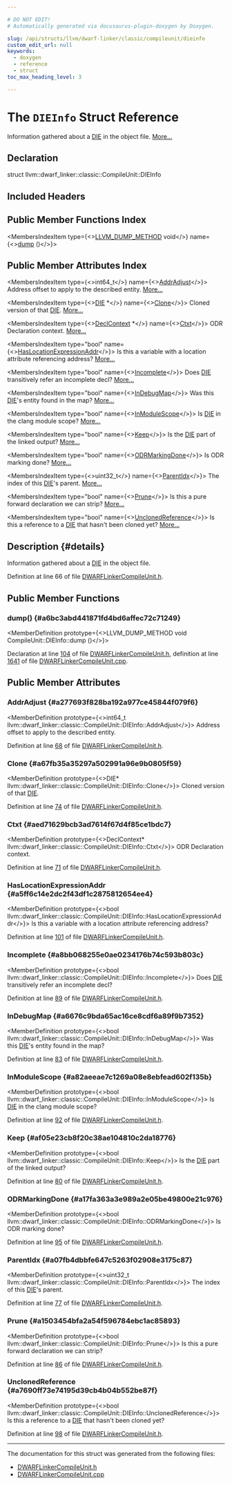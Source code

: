```yaml
---

# DO NOT EDIT!
# Automatically generated via docusaurus-plugin-doxygen by Doxygen.

slug: /api/structs/llvm/dwarf-linker/classic/compileunit/dieinfo
custom_edit_url: null
keywords:
  - doxygen
  - reference
  - struct
toc_max_heading_level: 3

---
```





# The `DIEInfo` Struct Reference

<DoxygenPage pluginConfig={pluginConfig}>

Information gathered about a <a href="/docs/api/classes/llvm/die">DIE</a> in the object file. <a href="#details">More...</a>

## Declaration

<CodeBlock>struct llvm::dwarf_linker::classic::CompileUnit::DIEInfo</CodeBlock>

## Included Headers

<IncludesList>
<IncludesListItem
  filePath="llvm/DWARFLinker/Classic/DWARFLinkerCompileUnit.h"
  permalink="/docs/api/files/include/include/llvm/include/llvm/dwarflinker/include/llvm/dwarflinker/classic/dwarflinkercompileunit-h"
  isLocal="true" />
</IncludesList>

## Public Member Functions Index

<MembersIndex>

<MembersIndexItem
  type={<><a href="/docs/api/files/include/include/llvm/include/llvm/support/compiler-h/#aa863693eef567397d9c292da5bf22d34">LLVM&#95;DUMP&#95;METHOD</a> void</>}
  name={<><a href="#a6bc3abd441871fd4bd6affec72c71249">dump</a> ()</>}>
</MembersIndexItem>

</MembersIndex>

## Public Member Attributes Index

<MembersIndex>

<MembersIndexItem
  type={<>int64&#95;t</>}
  name={<><a href="#a277693f828ba192a977ce45844f079f6">AddrAdjust</a></>}>
Address offset to apply to the described entity. <a href="#a277693f828ba192a977ce45844f079f6">More...</a>
</MembersIndexItem>

<MembersIndexItem
  type={<><a href="/docs/api/classes/llvm/die">DIE</a> &#42;</>}
  name={<><a href="#a67fb35a35297a502991a96e9b0805f59">Clone</a></>}>
Cloned version of that <a href="/docs/api/classes/llvm/die">DIE</a>. <a href="#a67fb35a35297a502991a96e9b0805f59">More...</a>
</MembersIndexItem>

<MembersIndexItem
  type={<><a href="/docs/api/classes/llvm/dwarf-linker/classic/declcontext">DeclContext</a> &#42;</>}
  name={<><a href="#aed71629bcb3ad7614f67d4f85ce1bdc7">Ctxt</a></>}>
ODR Declaration context. <a href="#aed71629bcb3ad7614f67d4f85ce1bdc7">More...</a>
</MembersIndexItem>

<MembersIndexItem
  type="bool"
  name={<><a href="#a5ff6c14e2dc2f43df1c2875812654ee4">HasLocationExpressionAddr</a></>}>
Is this a variable with a location attribute referencing address? <a href="#a5ff6c14e2dc2f43df1c2875812654ee4">More...</a>
</MembersIndexItem>

<MembersIndexItem
  type="bool"
  name={<><a href="#a8bb068255e0ae0234176b74c593b803c">Incomplete</a></>}>
Does <a href="/docs/api/classes/llvm/die">DIE</a> transitively refer an incomplete decl? <a href="#a8bb068255e0ae0234176b74c593b803c">More...</a>
</MembersIndexItem>

<MembersIndexItem
  type="bool"
  name={<><a href="#a6676c9bda65ac16ce8cdf6a89f9b7352">InDebugMap</a></>}>
Was this <a href="/docs/api/classes/llvm/die">DIE</a>&#39;s entity found in the map? <a href="#a6676c9bda65ac16ce8cdf6a89f9b7352">More...</a>
</MembersIndexItem>

<MembersIndexItem
  type="bool"
  name={<><a href="#a82aeeae7c1269a08e8ebfead602f135b">InModuleScope</a></>}>
Is <a href="/docs/api/classes/llvm/die">DIE</a> in the clang module scope? <a href="#a82aeeae7c1269a08e8ebfead602f135b">More...</a>
</MembersIndexItem>

<MembersIndexItem
  type="bool"
  name={<><a href="#af05e23cb8f20c38ae104810c2da18776">Keep</a></>}>
Is the <a href="/docs/api/classes/llvm/die">DIE</a> part of the linked output? <a href="#af05e23cb8f20c38ae104810c2da18776">More...</a>
</MembersIndexItem>

<MembersIndexItem
  type="bool"
  name={<><a href="#a17fa363a3e989a2e05be49800e21c976">ODRMarkingDone</a></>}>
Is ODR marking done? <a href="#a17fa363a3e989a2e05be49800e21c976">More...</a>
</MembersIndexItem>

<MembersIndexItem
  type={<>uint32&#95;t</>}
  name={<><a href="#a07fb4dbbfe647c5263f02908e3175c87">ParentIdx</a></>}>
The index of this <a href="/docs/api/classes/llvm/die">DIE</a>&#39;s parent. <a href="#a07fb4dbbfe647c5263f02908e3175c87">More...</a>
</MembersIndexItem>

<MembersIndexItem
  type="bool"
  name={<><a href="#a1503454bfa2a54f596784ebc1ac85893">Prune</a></>}>
Is this a pure forward declaration we can strip? <a href="#a1503454bfa2a54f596784ebc1ac85893">More...</a>
</MembersIndexItem>

<MembersIndexItem
  type="bool"
  name={<><a href="#a7690ff73e74195d39cb4b04b552be87f">UnclonedReference</a></>}>
Is this a reference to a <a href="/docs/api/classes/llvm/die">DIE</a> that hasn&#39;t been cloned yet? <a href="#a7690ff73e74195d39cb4b04b552be87f">More...</a>
</MembersIndexItem>

</MembersIndex>

## Description {#details}

Information gathered about a <a href="/docs/api/classes/llvm/die">DIE</a> in the object file.

Definition at line 66 of file <a href="/docs/api/files/include/include/llvm/include/llvm/dwarflinker/include/llvm/dwarflinker/classic/dwarflinkercompileunit-h">DWARFLinkerCompileUnit.h</a>.

<SectionDefinition>

## Public Member Functions

### dump() {#a6bc3abd441871fd4bd6affec72c71249}

<MemberDefinition
  prototype={<>LLVM&#95;DUMP&#95;METHOD void CompileUnit::DIEInfo::dump ()</>}>

Declaration at line <a href="/docs/api/files/include/include/llvm/include/llvm/dwarflinker/include/llvm/dwarflinker/classic/dwarflinkercompileunit-h/#l00104">104</a> of file <a href="/docs/api/files/include/include/llvm/include/llvm/dwarflinker/include/llvm/dwarflinker/classic/dwarflinkercompileunit-h">DWARFLinkerCompileUnit.h</a>, definition at line <a href="/docs/api/files/lib/lib/dwarflinker/lib/dwarflinker/parallel/dwarflinkercompileunit-cpp/#l01641">1641</a> of file <a href="/docs/api/files/lib/lib/dwarflinker/lib/dwarflinker/parallel/dwarflinkercompileunit-cpp">DWARFLinkerCompileUnit.cpp</a>.
</MemberDefinition>

</SectionDefinition>

<SectionDefinition>

## Public Member Attributes

### AddrAdjust {#a277693f828ba192a977ce45844f079f6}

<MemberDefinition
  prototype={<>int64&#95;t llvm::dwarf&#95;linker::classic::CompileUnit::DIEInfo::AddrAdjust</>}>
Address offset to apply to the described entity.

Definition at line <a href="/docs/api/files/include/include/llvm/include/llvm/dwarflinker/include/llvm/dwarflinker/classic/dwarflinkercompileunit-h/#l00068">68</a> of file <a href="/docs/api/files/include/include/llvm/include/llvm/dwarflinker/include/llvm/dwarflinker/classic/dwarflinkercompileunit-h">DWARFLinkerCompileUnit.h</a>.
</MemberDefinition>

### Clone {#a67fb35a35297a502991a96e9b0805f59}

<MemberDefinition
  prototype={<>DIE&#42; llvm::dwarf&#95;linker::classic::CompileUnit::DIEInfo::Clone</>}>
Cloned version of that <a href="/docs/api/classes/llvm/die">DIE</a>.

Definition at line <a href="/docs/api/files/include/include/llvm/include/llvm/dwarflinker/include/llvm/dwarflinker/classic/dwarflinkercompileunit-h/#l00074">74</a> of file <a href="/docs/api/files/include/include/llvm/include/llvm/dwarflinker/include/llvm/dwarflinker/classic/dwarflinkercompileunit-h">DWARFLinkerCompileUnit.h</a>.
</MemberDefinition>

### Ctxt {#aed71629bcb3ad7614f67d4f85ce1bdc7}

<MemberDefinition
  prototype={<>DeclContext&#42; llvm::dwarf&#95;linker::classic::CompileUnit::DIEInfo::Ctxt</>}>
ODR Declaration context.

Definition at line <a href="/docs/api/files/include/include/llvm/include/llvm/dwarflinker/include/llvm/dwarflinker/classic/dwarflinkercompileunit-h/#l00071">71</a> of file <a href="/docs/api/files/include/include/llvm/include/llvm/dwarflinker/include/llvm/dwarflinker/classic/dwarflinkercompileunit-h">DWARFLinkerCompileUnit.h</a>.
</MemberDefinition>

### HasLocationExpressionAddr {#a5ff6c14e2dc2f43df1c2875812654ee4}

<MemberDefinition
  prototype={<>bool llvm::dwarf&#95;linker::classic::CompileUnit::DIEInfo::HasLocationExpressionAddr</>}>
Is this a variable with a location attribute referencing address?

Definition at line <a href="/docs/api/files/include/include/llvm/include/llvm/dwarflinker/include/llvm/dwarflinker/classic/dwarflinkercompileunit-h/#l00101">101</a> of file <a href="/docs/api/files/include/include/llvm/include/llvm/dwarflinker/include/llvm/dwarflinker/classic/dwarflinkercompileunit-h">DWARFLinkerCompileUnit.h</a>.
</MemberDefinition>

### Incomplete {#a8bb068255e0ae0234176b74c593b803c}

<MemberDefinition
  prototype={<>bool llvm::dwarf&#95;linker::classic::CompileUnit::DIEInfo::Incomplete</>}>
Does <a href="/docs/api/classes/llvm/die">DIE</a> transitively refer an incomplete decl?

Definition at line <a href="/docs/api/files/include/include/llvm/include/llvm/dwarflinker/include/llvm/dwarflinker/classic/dwarflinkercompileunit-h/#l00089">89</a> of file <a href="/docs/api/files/include/include/llvm/include/llvm/dwarflinker/include/llvm/dwarflinker/classic/dwarflinkercompileunit-h">DWARFLinkerCompileUnit.h</a>.
</MemberDefinition>

### InDebugMap {#a6676c9bda65ac16ce8cdf6a89f9b7352}

<MemberDefinition
  prototype={<>bool llvm::dwarf&#95;linker::classic::CompileUnit::DIEInfo::InDebugMap</>}>
Was this <a href="/docs/api/classes/llvm/die">DIE</a>&#39;s entity found in the map?

Definition at line <a href="/docs/api/files/include/include/llvm/include/llvm/dwarflinker/include/llvm/dwarflinker/classic/dwarflinkercompileunit-h/#l00083">83</a> of file <a href="/docs/api/files/include/include/llvm/include/llvm/dwarflinker/include/llvm/dwarflinker/classic/dwarflinkercompileunit-h">DWARFLinkerCompileUnit.h</a>.
</MemberDefinition>

### InModuleScope {#a82aeeae7c1269a08e8ebfead602f135b}

<MemberDefinition
  prototype={<>bool llvm::dwarf&#95;linker::classic::CompileUnit::DIEInfo::InModuleScope</>}>
Is <a href="/docs/api/classes/llvm/die">DIE</a> in the clang module scope?

Definition at line <a href="/docs/api/files/include/include/llvm/include/llvm/dwarflinker/include/llvm/dwarflinker/classic/dwarflinkercompileunit-h/#l00092">92</a> of file <a href="/docs/api/files/include/include/llvm/include/llvm/dwarflinker/include/llvm/dwarflinker/classic/dwarflinkercompileunit-h">DWARFLinkerCompileUnit.h</a>.
</MemberDefinition>

### Keep {#af05e23cb8f20c38ae104810c2da18776}

<MemberDefinition
  prototype={<>bool llvm::dwarf&#95;linker::classic::CompileUnit::DIEInfo::Keep</>}>
Is the <a href="/docs/api/classes/llvm/die">DIE</a> part of the linked output?

Definition at line <a href="/docs/api/files/include/include/llvm/include/llvm/dwarflinker/include/llvm/dwarflinker/classic/dwarflinkercompileunit-h/#l00080">80</a> of file <a href="/docs/api/files/include/include/llvm/include/llvm/dwarflinker/include/llvm/dwarflinker/classic/dwarflinkercompileunit-h">DWARFLinkerCompileUnit.h</a>.
</MemberDefinition>

### ODRMarkingDone {#a17fa363a3e989a2e05be49800e21c976}

<MemberDefinition
  prototype={<>bool llvm::dwarf&#95;linker::classic::CompileUnit::DIEInfo::ODRMarkingDone</>}>
Is ODR marking done?

Definition at line <a href="/docs/api/files/include/include/llvm/include/llvm/dwarflinker/include/llvm/dwarflinker/classic/dwarflinkercompileunit-h/#l00095">95</a> of file <a href="/docs/api/files/include/include/llvm/include/llvm/dwarflinker/include/llvm/dwarflinker/classic/dwarflinkercompileunit-h">DWARFLinkerCompileUnit.h</a>.
</MemberDefinition>

### ParentIdx {#a07fb4dbbfe647c5263f02908e3175c87}

<MemberDefinition
  prototype={<>uint32&#95;t llvm::dwarf&#95;linker::classic::CompileUnit::DIEInfo::ParentIdx</>}>
The index of this <a href="/docs/api/classes/llvm/die">DIE</a>&#39;s parent.

Definition at line <a href="/docs/api/files/include/include/llvm/include/llvm/dwarflinker/include/llvm/dwarflinker/classic/dwarflinkercompileunit-h/#l00077">77</a> of file <a href="/docs/api/files/include/include/llvm/include/llvm/dwarflinker/include/llvm/dwarflinker/classic/dwarflinkercompileunit-h">DWARFLinkerCompileUnit.h</a>.
</MemberDefinition>

### Prune {#a1503454bfa2a54f596784ebc1ac85893}

<MemberDefinition
  prototype={<>bool llvm::dwarf&#95;linker::classic::CompileUnit::DIEInfo::Prune</>}>
Is this a pure forward declaration we can strip?

Definition at line <a href="/docs/api/files/include/include/llvm/include/llvm/dwarflinker/include/llvm/dwarflinker/classic/dwarflinkercompileunit-h/#l00086">86</a> of file <a href="/docs/api/files/include/include/llvm/include/llvm/dwarflinker/include/llvm/dwarflinker/classic/dwarflinkercompileunit-h">DWARFLinkerCompileUnit.h</a>.
</MemberDefinition>

### UnclonedReference {#a7690ff73e74195d39cb4b04b552be87f}

<MemberDefinition
  prototype={<>bool llvm::dwarf&#95;linker::classic::CompileUnit::DIEInfo::UnclonedReference</>}>
Is this a reference to a <a href="/docs/api/classes/llvm/die">DIE</a> that hasn&#39;t been cloned yet?

Definition at line <a href="/docs/api/files/include/include/llvm/include/llvm/dwarflinker/include/llvm/dwarflinker/classic/dwarflinkercompileunit-h/#l00098">98</a> of file <a href="/docs/api/files/include/include/llvm/include/llvm/dwarflinker/include/llvm/dwarflinker/classic/dwarflinkercompileunit-h">DWARFLinkerCompileUnit.h</a>.
</MemberDefinition>

</SectionDefinition>

<hr/>

The documentation for this struct was generated from the following files:

<ul>
<li><a href="/docs/api/files/include/include/llvm/include/llvm/dwarflinker/include/llvm/dwarflinker/classic/dwarflinkercompileunit-h">DWARFLinkerCompileUnit.h</a></li>
<li><a href="/docs/api/files/lib/lib/dwarflinker/lib/dwarflinker/parallel/dwarflinkercompileunit-cpp">DWARFLinkerCompileUnit.cpp</a></li>
</ul>

</DoxygenPage>
